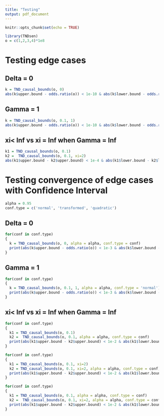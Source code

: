 ```yaml
---
title: "Testing"
output: pdf_document
---
```


```r
knitr::opts_chunk$set(echo = TRUE)
```

```r
library(TNDsen)
o = c(1,2,3,4)*1e8
```


# Testing edge cases


## Delta = 0

```r
k = TND_causal_bounds(o, 0)
abs(k$upper.bound - odds.ratio(o)) < 1e-10 & abs(k$lower.bound - odds.ratio(o)) < 1e-10
```

## Gamma = 1

```r
k = TND_causal_bounds(o, 0.1, 1)
abs(k$upper.bound - odds.ratio(o)) < 1e-10 & abs(k$lower.bound - odds.ratio(o)) < 1e-10
```

## xi< Inf vs xi = Inf when Gamma = Inf

```r
k1 = TND_causal_bounds(o, 0.1)
k2 =  TND_causal_bounds(o, 0.1, xi=2)
abs(k1$upper.bound - k2$upper.bound) < 1e-4 & abs(k1$lower.bound - k2$lower.bound) < 1e-4
```

# Testing convergence of edge cases with Confidence Interval

```r
alpha = 0.95
conf.type = c('normal', 'transformed', 'quadratic')
```


## Delta = 0

```r
for(conf in conf.type)
{
  k = TND_causal_bounds(o, 0, alpha = alpha, conf.type = conf)
  print(abs(k$upper.bound - odds.ratio(o)) < 1e-3 & abs(k$lower.bound - odds.ratio(o)) < 1e-3)
}

```


## Gamma = 1

```r
for(conf in conf.type)
{
  k = TND_causal_bounds(o, 0.1, 1, alpha = alpha, conf.type = 'normal')
  print(abs(k$upper.bound - odds.ratio(o)) < 1e-3 & abs(k$lower.bound - odds.ratio(o)) < 1e-3)
}
```

## xi< Inf vs xi = Inf when Gamma = Inf

```r
for(conf in conf.type)
{
  k1 = TND_causal_bounds(o, 0.1)
  k2 =  TND_causal_bounds(o, 0.1, alpha = alpha, conf.type = conf)
  print(abs(k1$upper.bound - k2$upper.bound) < 1e-2 & abs(k1$lower.bound - k2$lower.bound) < 1e-2)
}
```

```r
for(conf in conf.type)
{
  k1 = TND_causal_bounds(o, 0.1, xi=2)
  k2 = TND_causal_bounds(o, 0.1, xi=2, alpha = alpha, conf.type = conf)
  print(abs(k1$upper.bound - k2$upper.bound) < 1e-2 & abs(k1$lower.bound - k2$lower.bound) < 1e-2)
}
```

```r
for(conf in conf.type)
{
  k1 = TND_causal_bounds(o, 0.1, alpha = alpha, conf.type = conf)
  k2 =  TND_causal_bounds(o, 0.1, xi=2, alpha = alpha, conf.type = conf)
  print(abs(k1$upper.bound - k2$upper.bound) < 1e-2 & abs(k1$lower.bound - k2$lower.bound) < 1e-2)
}
```


